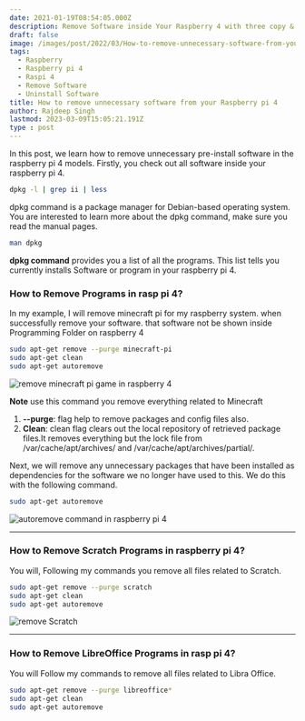 ```yaml
---
date: 2021-01-19T08:54:05.000Z
description: Remove Software inside Your Raspberry 4 with three copy & paste  Commands.
draft: false
image: /images/post/2022/03/How-to-remove-unnecessary-software-from-your-Raspberry-pi-4.png
tags:
  - Raspberry
  - Raspberry pi 4
  - Raspi 4
  - Remove Software
  - Uninstall Software
title: How to remove unnecessary software from your Raspberry pi 4
author: Rajdeep Singh
lastmod: 2023-03-09T15:05:21.191Z
type : post
---
```



In this post, we learn how to remove unnecessary pre-install software in the raspberry pi 4 models. Firstly, you check out all software inside your raspberry pi 4.

```bash
dpkg -l | grep ii | less
```

dpkg command is a package manager for Debian-based operating system. You are interested to learn more about the dpkg command, make sure you read the
manual pages.

```bash
man dpkg
```

**dpkg command** provides you a list of all the programs. This list tells you currently installs Software or program in your raspberry pi 4.

### How to Remove Programs in rasp pi 4?

In my example, I will remove minecraft pi for my raspberry system. when
successfully remove your software. that software not be shown inside Programming
Folder on raspberry 4

```bash
sudo apt-get remove --purge minecraft-pi
sudo apt-get clean
sudo apt-get autoremove
```

![remove minecraft pi game in raspberry 4](/images/post/2021/01/remove-software.png "remove minecraft pi game in raspberry 4")

**Note** use this command you remove everything related to Minecraft

1. **--purge**: flag help to remove packages and config files also.
2. **Clean**: clean flag clears out the local repository of retrieved package
   files.It removes everything but the lock file from /var/cache/apt/archives/
   and /var/cache/apt/archives/partial/.

<Alert>
Next, we will remove any unnecessary packages that have been installed as dependencies for the software we no longer have used to this. We do this with the following command.
</Alert>

```bash
sudo apt-get autoremove
```

![autoremove command in raspberry pi 4](/images/post/2021/01/auto-remove.png "autoremove command in raspberry pi 4")

---

### How to Remove Scratch Programs in raspberry pi 4?

You will, Following my commands you remove all files related to Scratch.

```bash
sudo apt-get remove --purge scratch
sudo apt-get clean
sudo apt-get autoremove
```

![remove Scratch](/images/post/2021/01/scratch-remove.png "remove Scratch")

---

### How to Remove LibreOffice Programs in rasp pi 4?

You will Follow my commands to remove all files related to Libra Office.

```bash
sudo apt-get remove --purge libreoffice*
sudo apt-get clean
sudo apt-get autoremove
```

